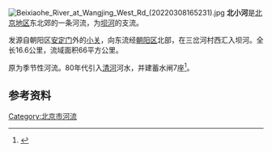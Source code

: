 {{coord|40.00197|116.45060|display=title}}
[[File:Beixiaohe_River_at_Wangjing_West_Rd_(20220308165231).jpg|thumb]]
'''北小河'''是[[北京市|北京地区]]东北郊的一条河流，为[[坝河|坝河]]的支流。

发源自朝阳区[[安定门_(北京)|安定门]]外的[[小关|小关]]，向东流经[[朝阳区_(北京市)|朝阳区]]北部，在三岔河村西汇入坝河。全长16.6公里，流域面积66平方公里。

原为季节性河流。80年代引入[[清河_(北京)|清河]]河水，并建蓄水闸7座<ref>{{cite news|url=http://news.sina.com.cn/green/news/roll/p/2011-06-07/014622595423.shtml|title=北京北小河穿城而过严重污染臭两岸|work=新京报|date=2011-06-07|accessdate=2022-03-09|archive-date=2022-03-08|archive-url=https://web.archive.org/web/20220308223905/http://news.sina.com.cn/green/news/roll/p/2011-06-07/014622595423.shtml}}</ref>。

== 参考资料 ==
{{reflist}}
[[Category:北京市河流|Category:北京市河流]]